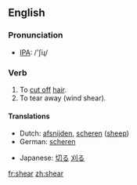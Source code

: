 ==English==

=== Pronunciation ===
*[[w:IPA|IPA]]: /'ʃiɻ/

=== Verb ===
{{irregverb|'''to shear'''|'''[[shears]]'''|'''[[sheared]]'''|'''[[shorn]] '''or''' [[sheared]]'''|'''[[shearing]]'''}}

# To [[cut off]] [[hair]].
# To tear away (wind shear).

==== Translations ====
{{top}}
*Dutch: [[afsnijden]], [[scheren]] ([[sheep]])
*German: [[scheren]]
{{mid}}
*Japanese: [[切る]] [[刈る]]
{{bottom}}

[[fr:shear]]
[[zh:shear]]